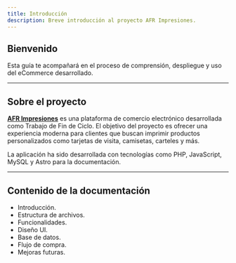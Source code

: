 ```yaml
---
title: Introducción
description: Breve introducción al proyecto AFR Impresiones.
---
```

## Bienvenido

Esta guía te acompañará en el proceso de comprensión, despliegue y uso del eCommerce desarrollado.

---

## Sobre el proyecto

[**AFR Impresiones**](https://afrimpresiones.com/) es una plataforma de comercio electrónico desarrollada como Trabajo de Fin de Ciclo. El objetivo del proyecto es ofrecer una experiencia moderna para clientes que buscan imprimir productos personalizados como tarjetas de visita, camisetas, carteles y más.

La aplicación ha sido desarrollada con tecnologías como PHP, JavaScript, MySQL y Astro para la documentación.

---

## Contenido de la documentación

- Introducción.
- Estructura de archivos.
- Funcionalidades.
- Diseño UI.
- Base de datos.
- Flujo de compra.
- Mejoras futuras.
